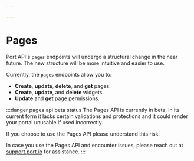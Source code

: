 ```yaml
---

---
```


# Pages

Port API's `pages` endpoints will undergo a structural change in the near future. The new structure will be more intuitive and easier to use.

Currently, the `pages` endpoints allow you to:

- **Create**, **update**, **delete**, and **get** pages.
- **Create**, **update**, and **delete** widgets.
- **Update** and **get** page permissions.

:::danger pages api beta status
The Pages API is currently in beta, in its current form it lacks certain validations and protections and it could render your portal unusable if used incorrectly.

If you choose to use the Pages API please understand this risk.

In case you use the Pages API and encounter issues, please reach out at [support.port.io](http://support.port.io/) for assistance.
:::